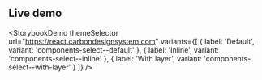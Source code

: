 ## Live demo

<StorybookDemo
  themeSelector
  url="https://react.carbondesignsystem.com"
  variants={[
    {
      label: 'Default',
      variant: 'components-select--default'
    },
    {
      label: 'Inline',
      variant: 'components-select--inline'
    },
    {
      label: 'With layer',
      variant: 'components-select--with-layer'
    }
  ]}
/>